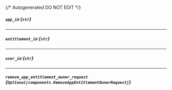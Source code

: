 {/* Autogenerated DO NOT EDIT  */}

##### `app_id` *{`str`}*

---
##### `entitlement_id` *{`str`}*

---
##### `user_id` *{`str`}*

---
##### `remove_app_entitlement_owner_request` *{`Optional[components.RemoveAppEntitlementOwnerRequest]`}*
<Collapsible openLabel={Labels.showProperties} closeLabel={Labels.hideProperties}>
    <RemoveAppEntitlementOwnerRequest/>
</Collapsible>



